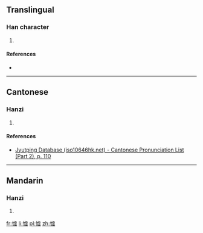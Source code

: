 ==Translingual==

===Han character===
{{Han char|rn=61|rad=心|as=11|sn=14|four=|canj=PYPC,PYPM|ids=⿰忄虚}}

# {{defn|Han|sort=心11}}

====References====
* {{Han ref|kx=0401.400|dkj=11189|dj=0741.200|hdz=42354.020|uh=6188|ud=24968}}

----

==Cantonese==

===Hanzi===
{{yue-hanzi|jyut=[[keoi1]]|y=keui1}}

# {{defn|lang=yue|sort=心11}}

====References====
* [http://www.iso10646hk.net/jp/document/download.jsp Jyutping Database (iso10646hk.net) - Cantonese Pronunciation List (Part 2), p. 110]

----

==Mandarin==

===Hanzi===
{{cmn-hanzi|pin=[[qū]] ([[qu1]])|wg=ch'ü<sup>1</sup>}}

# {{defn|lang=cmn|sort=心11}}

[[fr:憈]]
[[li:憈]]
[[pl:憈]]
[[zh:憈]]